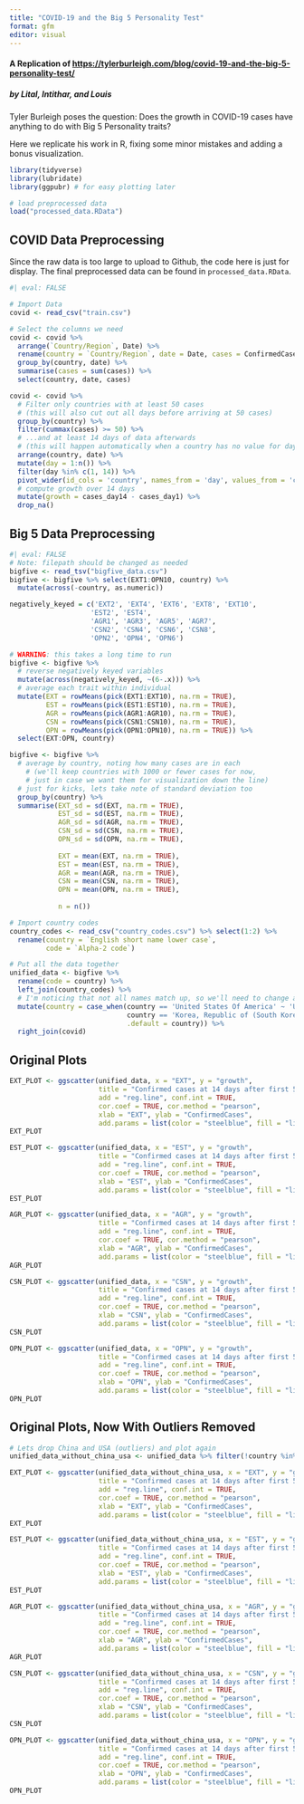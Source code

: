```yaml
---
title: "COVID-19 and the Big 5 Personality Test"
format: gfm
editor: visual
---
```


#### A Replication of <https://tylerburleigh.com/blog/covid-19-and-the-big-5-personality-test/>
##### by Lital, Intithar, and Louis

Tyler Burleigh poses the question: Does the growth in COVID-19 cases have anything to do with Big 5 Personality traits?

Here we replicate his work in R, fixing some minor mistakes and adding a bonus visualization.

```r
library(tidyverse)
library(lubridate)
library(ggpubr) # for easy plotting later

# load preprocessed data
load("processed_data.RData")
```


## COVID Data Preprocessing

Since the raw data is too large to upload to Github, the code here is just for display. The final preprocessed data can be found in `processed_data.RData`.

```r
#| eval: FALSE

# Import Data
covid <- read_csv("train.csv")

# Select the columns we need
covid <- covid %>% 
  arrange(`Country/Region`, Date) %>% 
  rename(country = `Country/Region`, date = Date, cases = ConfirmedCases) %>% 
  group_by(country, date) %>% 
  summarise(cases = sum(cases)) %>% 
  select(country, date, cases)

covid <- covid %>% 
  # Filter only countries with at least 50 cases
  # (this will also cut out all days before arriving at 50 cases)
  group_by(country) %>% 
  filter(cummax(cases) >= 50) %>% 
  # ...and at least 14 days of data afterwards 
  # (this will happen automatically when a country has no value for day 14)
  arrange(country, date) %>% 
  mutate(day = 1:n()) %>%
  filter(day %in% c(1, 14)) %>% 
  pivot_wider(id_cols = 'country', names_from = 'day', values_from = 'cases', names_prefix = "cases_day") %>% 
  # compute growth over 14 days
  mutate(growth = cases_day14 - cases_day1) %>% 
  drop_na()
```

## Big 5 Data Preprocessing

```r
#| eval: FALSE
# Note: filepath should be changed as needed
bigfive <- read_tsv("bigfive_data.csv")
bigfive <- bigfive %>% select(EXT1:OPN10, country) %>% 
  mutate(across(-country, as.numeric))

negatively_keyed = c('EXT2', 'EXT4', 'EXT6', 'EXT8', 'EXT10',
                    'EST2', 'EST4',
                    'AGR1', 'AGR3', 'AGR5', 'AGR7', 
                    'CSN2', 'CSN4', 'CSN6', 'CSN8', 
                    'OPN2', 'OPN4', 'OPN6')

# WARNING: this takes a long time to run
bigfive <- bigfive %>% 
  # reverse negatively keyed variables
  mutate(across(negatively_keyed, ~(6-.x))) %>% 
  # average each trait within individual
  mutate(EXT = rowMeans(pick(EXT1:EXT10), na.rm = TRUE),
         EST = rowMeans(pick(EST1:EST10), na.rm = TRUE),
         AGR = rowMeans(pick(AGR1:AGR10), na.rm = TRUE),
         CSN = rowMeans(pick(CSN1:CSN10), na.rm = TRUE),
         OPN = rowMeans(pick(OPN1:OPN10), na.rm = TRUE)) %>% 
  select(EXT:OPN, country)

bigfive <- bigfive %>% 
  # average by country, noting how many cases are in each
    # (we'll keep countries with 1000 or fewer cases for now, 
    # just in case we want them for visualization down the line)
  # just for kicks, lets take note of standard deviation too
  group_by(country) %>% 
  summarise(EXT_sd = sd(EXT, na.rm = TRUE),
            EST_sd = sd(EST, na.rm = TRUE),
            AGR_sd = sd(AGR, na.rm = TRUE),
            CSN_sd = sd(CSN, na.rm = TRUE),
            OPN_sd = sd(OPN, na.rm = TRUE),
            
            EXT = mean(EXT, na.rm = TRUE),
            EST = mean(EST, na.rm = TRUE),
            AGR = mean(AGR, na.rm = TRUE),
            CSN = mean(CSN, na.rm = TRUE),
            OPN = mean(OPN, na.rm = TRUE),
            
            n = n()) 

# Import country codes
country_codes <- read_csv("country_codes.csv") %>% select(1:2) %>% 
  rename(country = `English short name lower case`,
         code = `Alpha-2 code`)

# Put all the data together
unified_data <- bigfive %>% 
  rename(code = country) %>% 
  left_join(country_codes) %>% 
  # I'm noticing that not all names match up, so we'll need to change a couple manually before the big join
  mutate(country = case_when(country == 'United States Of America' ~ 'US',
                             country == 'Korea, Republic of (South Korea)' ~ 'Korea, South',
                             .default = country)) %>% 
  right_join(covid)
```

## Original Plots

```r
EXT_PLOT <- ggscatter(unified_data, x = "EXT", y = "growth", 
                      title = "Confirmed cases at 14 days after first 50 cases \nby average score on Big 5 factor Extraversion ", color = "steelblue",
                      add = "reg.line", conf.int = TRUE, 
                      cor.coef = TRUE, cor.method = "pearson",
                      xlab = "EXT", ylab = "ConfirmedCases",
                      add.params = list(color = "steelblue", fill = "lightblue"))
EXT_PLOT

EST_PLOT <- ggscatter(unified_data, x = "EST", y = "growth", 
                      title = "Confirmed cases at 14 days after first 50 cases \nby average score on Big 5 factor Emotional Stability ", color = "steelblue",
                      add = "reg.line", conf.int = TRUE, 
                      cor.coef = TRUE, cor.method = "pearson",
                      xlab = "EST", ylab = "ConfirmedCases",
                      add.params = list(color = "steelblue", fill = "lightblue"))
EST_PLOT

AGR_PLOT <- ggscatter(unified_data, x = "AGR", y = "growth", 
                      title = "Confirmed cases at 14 days after first 50 cases \nby average score on Big 5 factor Agreeableness ", color = "steelblue",
                      add = "reg.line", conf.int = TRUE, 
                      cor.coef = TRUE, cor.method = "pearson",
                      xlab = "AGR", ylab = "ConfirmedCases",
                      add.params = list(color = "steelblue", fill = "lightblue"))
AGR_PLOT

CSN_PLOT <- ggscatter(unified_data, x = "CSN", y = "growth", 
                      title = "Confirmed cases at 14 days after first 50 cases \nby average score on Big 5 factor Conscientiousness ", color = "steelblue",
                      add = "reg.line", conf.int = TRUE, 
                      cor.coef = TRUE, cor.method = "pearson",
                      xlab = "CSN", ylab = "ConfirmedCases",
                      add.params = list(color = "steelblue", fill = "lightblue"))
CSN_PLOT

OPN_PLOT <- ggscatter(unified_data, x = "OPN", y = "growth", 
                      title = "Confirmed cases at 14 days after first 50 cases \nby average score on Big 5 factor Openness ", color = "steelblue",
                      add = "reg.line", conf.int = TRUE, 
                      cor.coef = TRUE, cor.method = "pearson",
                      xlab = "OPN", ylab = "ConfirmedCases",
                      add.params = list(color = "steelblue", fill = "lightblue"))
OPN_PLOT
```

## Original Plots, Now With Outliers Removed

```r
# Lets drop China and USA (outliers) and plot again
unified_data_without_china_usa <- unified_data %>% filter(!country %in% c('US', 'China'))

EXT_PLOT <- ggscatter(unified_data_without_china_usa, x = "EXT", y = "growth", 
                      title = "Confirmed cases at 14 days after first 50 cases \nby average score on Big 5 factor Extraversion ", color = "steelblue",
                      add = "reg.line", conf.int = TRUE, 
                      cor.coef = TRUE, cor.method = "pearson",
                      xlab = "EXT", ylab = "ConfirmedCases",
                      add.params = list(color = "steelblue", fill = "lightblue"))
EXT_PLOT

EST_PLOT <- ggscatter(unified_data_without_china_usa, x = "EST", y = "growth", 
                      title = "Confirmed cases at 14 days after first 50 cases \nby average score on Big 5 factor Emotional Stability ", color = "steelblue",
                      add = "reg.line", conf.int = TRUE, 
                      cor.coef = TRUE, cor.method = "pearson",
                      xlab = "EST", ylab = "ConfirmedCases",
                      add.params = list(color = "steelblue", fill = "lightblue"))
EST_PLOT

AGR_PLOT <- ggscatter(unified_data_without_china_usa, x = "AGR", y = "growth", 
                      title = "Confirmed cases at 14 days after first 50 cases \nby average score on Big 5 factor Agreeableness ", color = "steelblue",
                      add = "reg.line", conf.int = TRUE, 
                      cor.coef = TRUE, cor.method = "pearson",
                      xlab = "AGR", ylab = "ConfirmedCases",
                      add.params = list(color = "steelblue", fill = "lightblue"))
AGR_PLOT

CSN_PLOT <- ggscatter(unified_data_without_china_usa, x = "CSN", y = "growth", 
                      title = "Confirmed cases at 14 days after first 50 cases \nby average score on Big 5 factor Conscientiousness ", color = "steelblue",
                      add = "reg.line", conf.int = TRUE, 
                      cor.coef = TRUE, cor.method = "pearson",
                      xlab = "CSN", ylab = "ConfirmedCases",
                      add.params = list(color = "steelblue", fill = "lightblue"))
CSN_PLOT

OPN_PLOT <- ggscatter(unified_data_without_china_usa, x = "OPN", y = "growth", 
                      title = "Confirmed cases at 14 days after first 50 cases \nby average score on Big 5 factor Openness ", color = "steelblue",
                      add = "reg.line", conf.int = TRUE, 
                      cor.coef = TRUE, cor.method = "pearson",
                      xlab = "OPN", ylab = "ConfirmedCases",
                      add.params = list(color = "steelblue", fill = "lightblue"))
OPN_PLOT
```


